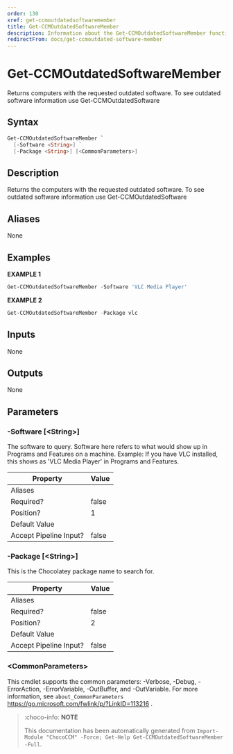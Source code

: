 ```yaml
---
order: 130
xref: get-ccmoutdatedsoftwaremember
title: Get-CCMOutdatedSoftwareMember
description: Information about the Get-CCMOutdatedSoftwareMember function
redirectFrom: docs/get-ccmoutdated-software-member
---
```


# Get-CCMOutdatedSoftwareMember

<!-- This documentation is automatically generated from /Get-CCMOutdatedSoftwareMember.ps1 using GenerateDocs.ps1. Contributions are welcome at the original location(s). -->

Returns computers with the requested outdated software. To see outdated software information use Get-CCMOutdatedSoftware

## Syntax

~~~powershell
Get-CCMOutdatedSoftwareMember `
  [-Software <String>] `
  [-Package <String>] [<CommonParameters>]
~~~

## Description

Returns the computers with the requested outdated software. To see outdated software information use Get-CCMOutdatedSoftware


## Aliases

None

## Examples

 **EXAMPLE 1**

~~~powershell
Get-CCMOutdatedSoftwareMember -Software 'VLC Media Player'

~~~

**EXAMPLE 2**

~~~powershell
Get-CCMOutdatedSoftwareMember -Package vlc

~~~

## Inputs

None

## Outputs

None

## Parameters

###  -Software [&lt;String&gt;]
The software to query. Software here refers to what would show up in Programs and Features on a machine.
Example: If you have VLC installed, this shows as 'VLC Media Player' in Programs and Features.

Property               | Value
---------------------- | -----
Aliases                |
Required?              | false
Position?              | 1
Default Value          |
Accept Pipeline Input? | false

###  -Package [&lt;String&gt;]
This is the Chocolatey package name to search for.

Property               | Value
---------------------- | -----
Aliases                |
Required?              | false
Position?              | 2
Default Value          |
Accept Pipeline Input? | false

### &lt;CommonParameters&gt;

This cmdlet supports the common parameters: -Verbose, -Debug, -ErrorAction, -ErrorVariable, -OutBuffer, and -OutVariable. For more information, see `about_CommonParameters` https://go.microsoft.com/fwlink/p/?LinkID=113216 .



<Xref title="Function Reference" value="chococcm-functions" />

> :choco-info: **NOTE**
> 
> This documentation has been automatically generated from `Import-Module "ChocoCCM" -Force; Get-Help Get-CCMOutdatedSoftwareMember -Full`.

